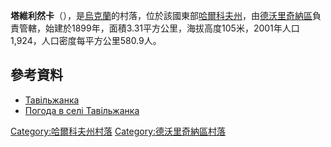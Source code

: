 {{coord|49|50|53|N|37|46|23|E|scale:100000_region:UA|display=title}}

'''塔維利然卡'''（{{lang-uk|Тавільжанка}}），是[[烏克蘭|烏克蘭]]的村落，位於該國東部[[哈爾科夫州|哈爾科夫州]]，由[[德沃里奇納區|德沃里奇納區]]負責管轄，始建於1899年，面積3.31平方公里，海拔高度105米，2001年人口1,924，人口密度每平方公里580.9人。

==參考資料==
*[http://w1.c1.rada.gov.ua/pls/z7502/A005?rdat1=09.01.2009&rf7571=32909 Тавільжанка]{{dead link|date=2017年12月 |bot=InternetArchiveBot |fix-attempted=yes }}
* [http://weather.in.ua/ua/har'kovskaja/25707 Погода в селі Тавільжанка] {{Wayback|url=http://weather.in.ua/ua/har%27kovskaja/25707 |date=20160323034720 }}

{{DEFAULTSORT:Тавільжанка}}
[[Category:哈爾科夫州村落|Category:哈爾科夫州村落]]
[[Category:德沃里奇納區村落|Category:德沃里奇納區村落]]


{{Kharkiv-geo-stub}}